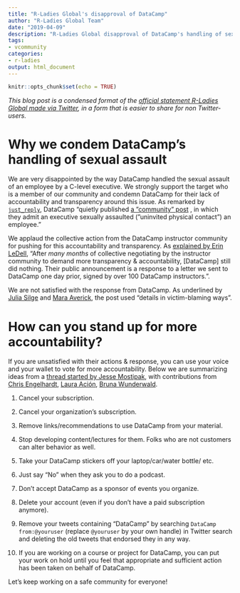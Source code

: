 ```yaml
---
title: "R-Ladies Global's disapproval of DataCamp"
author: "R-Ladies Global Team"
date: "2019-04-09"
description: "R-Ladies Global disapproval of DataCamp's handling of sexual harrassment"
tags: 
- vcommunity
categories:
- r-ladies
output: html_document
---
```


```r
knitr::opts_chunk$set(echo = TRUE)
```

_This blog post is a condensed format of the [official statement R-Ladies Global made via Twitter](https://twitter.com/RLadiesGlobal/status/1114507499728769024), in a form that is easier to share for non Twitter-users._

# Why we condem DataCamp's handling of sexual assault

We are very disappointed by the way DataCamp handled the sexual assault of an employee by a C-level executive. We strongly support the target who is a member of our community and condemn DataCamp for their lack of accountability and transparency around this issue. As remarked by [`just_reply`](https://twitter.com/no_reply/status/1113923302915837958), DataCamp "quietly published [a "community" post](https://www.datacamp.com/community/blog/note-to-our-community) , in which they admit an executive sexually assaulted ("uninvited physical contact") an employee."

We applaud the collective action from the DataCamp instructor community for pushing for this accountability and transparency. As [explained by Erin LeDell](https://twitter.com/ledell/status/1114238844503609344), "After *many months* of collective negotiating by the instructor community to demand more transparency & accountability, [DataCamp] still did nothing. Their public announcement is a response to a letter we sent to DataCamp one day prior, signed by over 100 DataCamp instructors.".

We are not satisfied with the response from DataCamp. As underlined by [Julia Silge](https://twitter.com/juliasilge/status/1113996214561923072) and [Mara Averick](https://twitter.com/dataandme/status/1113939480300355584), the post used "details in victim-blaming ways".

# How can you stand up for more accountability?

If you are unsatisfied with their actions & response, you can use your voice and your wallet to vote for more accountability. Below we are summarizing ideas from a [thread started by Jesse Mostipak](https://twitter.com/kierisi/status/1113945904698892289), with contributions from [Chris Engelhardt](https://twitter.com/EngelhardtCR), [Laura Ación](https://twitter.com/_lacion_/status/1113960425174052864), [Bruna Wunderwald](https://twitter.com/bwundervald/status/1114907322441244672).

1. Cancel your subscription.

2. Cancel your organization's subscription.

3. Remove links/recommendations to use DataCamp from your material.

4. Stop developing content/lectures for them. Folks who are not customers can alter behavior as well.

5. Take your DataCamp stickers off your laptop/car/water bottle/ etc. 

6. Just say "No" when they ask you to do a podcast.

7. Don't accept DataCamp as a sponsor of events you organize.

8. Delete your account (even if you don't have a paid subscription anymore).

9. Remove your tweets containing “DataCamp" by searching `DataCamp from:@youruser` (replace `@youruser` by your own handle) in Twitter search and deleting the old tweets that endorsed they in any way.

10. If you are working on a course or project for DataCamp, you can put your work on hold until you feel that appropriate and sufficient action has been taken on behalf of DataCamp.

Let's keep working on a safe community for everyone!
